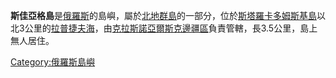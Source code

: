'''斯佳亞格島'''是[[俄羅斯|俄羅斯]]的島嶼，屬於[[北地群島|北地群島]]的一部分，位於[[斯塔羅卡多姆斯基島|斯塔羅卡多姆斯基島]]以北3公里的[[拉普捷夫海|拉普捷夫海]]，由[[克拉斯諾亞爾斯克邊疆區|克拉斯諾亞爾斯克邊疆區]]負責管轄，長3.5公里，島上無人居住。

{{Russia-geo-stub}}
[[Category:俄羅斯島嶼|Category:俄羅斯島嶼]]